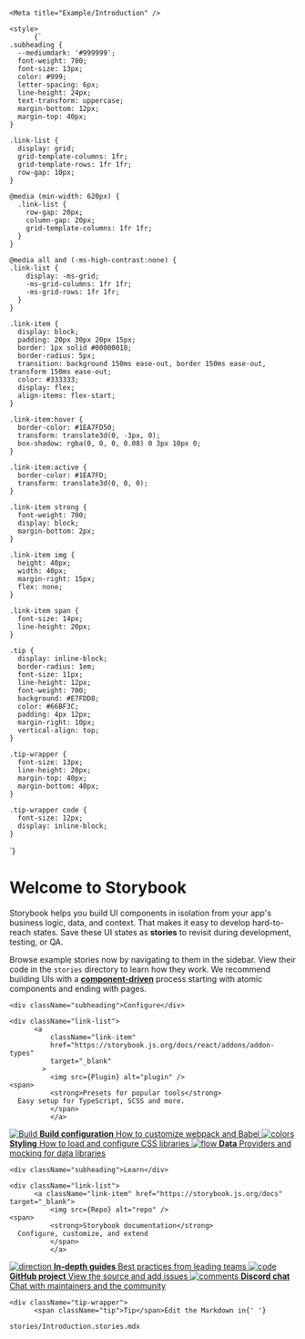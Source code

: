 
    <Meta title="Example/Introduction" />

    <style>
          {`
    .subheading {
      --mediumdark: '#999999';
      font-weight: 700;
      font-size: 13px;
      color: #999;
      letter-spacing: 6px;
      line-height: 24px;
      text-transform: uppercase;
      margin-bottom: 12px;
      margin-top: 40px;
    }

    .link-list {
      display: grid;
      grid-template-columns: 1fr;
      grid-template-rows: 1fr 1fr;
      row-gap: 10px;
    }

    @media (min-width: 620px) {
      .link-list {
        row-gap: 20px;
        column-gap: 20px;
        grid-template-columns: 1fr 1fr;
      }
    }

    @media all and (-ms-high-contrast:none) {
    .link-list {
        display: -ms-grid;
        -ms-grid-columns: 1fr 1fr;
        -ms-grid-rows: 1fr 1fr;
      }
    }

    .link-item {
      display: block;
      padding: 20px 30px 20px 15px;
      border: 1px solid #00000010;
      border-radius: 5px;
      transition: background 150ms ease-out, border 150ms ease-out, transform 150ms ease-out;
      color: #333333;
      display: flex;
      align-items: flex-start;
    }

    .link-item:hover {
      border-color: #1EA7FD50;
      transform: translate3d(0, -3px, 0);
      box-shadow: rgba(0, 0, 0, 0.08) 0 3px 10px 0;
    }

    .link-item:active {
      border-color: #1EA7FD;
      transform: translate3d(0, 0, 0);
    }

    .link-item strong {
      font-weight: 700;
      display: block;
      margin-bottom: 2px;
    }

    .link-item img {
      height: 40px;
      width: 40px;
      margin-right: 15px;
      flex: none;
    }

    .link-item span {
      font-size: 14px;
      line-height: 20px;
    }

    .tip {
      display: inline-block;
      border-radius: 1em;
      font-size: 11px;
      line-height: 12px;
      font-weight: 700;
      background: #E7FDD8;
      color: #66BF3C;
      padding: 4px 12px;
      margin-right: 10px;
      vertical-align: top;
    }

    .tip-wrapper {
      font-size: 13px;
      line-height: 20px;
      margin-top: 40px;
      margin-bottom: 40px;
    }

    .tip-wrapper code {
      font-size: 12px;
      display: inline-block;
    }
  `}
      </style>

# Welcome to Storybook

Storybook helps you build UI components in isolation from your app's business logic, data, and context.
That makes it easy to develop hard-to-reach states. Save these UI states as **stories** to revisit during development, testing, or QA.

Browse example stories now by navigating to them in the sidebar.
View their code in the `stories` directory to learn how they work.
We recommend building UIs with a [**component-driven**](https://componentdriven.org) process starting with atomic components and ending with pages.

    <div className="subheading">Configure</div>

    <div className="link-list">
          <a
              className="link-item"
              href="https://storybook.js.org/docs/react/addons/addon-types"
              target="_blank"
            >
              <img src={Plugin} alt="plugin" />
    <span>
              <strong>Presets for popular tools</strong>
      Easy setup for TypeScript, SCSS and more.
              </span>
              </a>
  <a
          className="link-item"
          href="https://storybook.js.org/docs/react/configure/webpack"
          target="_blank"
        >
          <img src={StackAlt} alt="Build" />
    <span>
              <strong>Build configuration</strong>
      How to customize webpack and Babel
              </span>
              </a>
  <a
          className="link-item"
          href="https://storybook.js.org/docs/react/configure/styling-and-css"
          target="_blank"
        >
          <img src={Colors} alt="colors" />
    <span>
              <strong>Styling</strong>
      How to load and configure CSS libraries
              </span>
              </a>
  <a
          className="link-item"
          href="https://storybook.js.org/docs/react/get-started/setup#configure-storybook-for-your-stack"
          target="_blank"
        >
          <img src={Flow} alt="flow" />
    <span>
              <strong>Data</strong>
      Providers and mocking for data libraries
              </span>
              </a>
          </div>

    <div className="subheading">Learn</div>

    <div className="link-list">
          <a className="link-item" href="https://storybook.js.org/docs" target="_blank">
              <img src={Repo} alt="repo" />
    <span>
              <strong>Storybook documentation</strong>
      Configure, customize, and extend
              </span>
              </a>
  <a className="link-item" href="https://storybook.js.org/tutorials/" target="_blank">
          <img src={Direction} alt="direction" />
    <span>
              <strong>In-depth guides</strong>
      Best practices from leading teams
              </span>
              </a>
  <a className="link-item" href="https://github.com/storybookjs/storybook" target="_blank">
          <img src={Code} alt="code" />
    <span>
              <strong>GitHub project</strong>
      View the source and add issues
              </span>
              </a>
  <a className="link-item" href="https://discord.gg/storybook" target="_blank">
          <img src={Comments} alt="comments" />
    <span>
              <strong>Discord chat</strong>
      Chat with maintainers and the community
              </span>
              </a>
          </div>

    <div className="tip-wrapper">
          <span className="tip">Tip</span>Edit the Markdown in{' '}
  <code>stories/Introduction.stories.mdx</code>
      </div>
